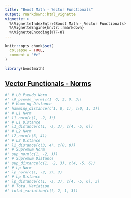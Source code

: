 ```yaml
---
title: "Boost Math - Vector Functionals"
output: rmarkdown::html_vignette
vignette: >
  %\VignetteIndexEntry{Boost Math - Vector Functionals}
  %\VignetteEngine{knitr::rmarkdown}
  %\VignetteEncoding{UTF-8}
---
```


```r
knitr::opts_chunk$set(
  collapse = TRUE,
  comment = "#>"
)
```

```r
library(boostmath)
```

## [Vector Functionals - Norms](https://www.boost.org/doc/libs/latest/libs/math/doc/html/math_toolkit/norms.html)

```r
#' # L0 Pseudo Norm
#' l0_pseudo_norm(c(1, 0, 2, 0, 3))
#' # Hamming Distance
#' hamming_distance(c(1, 0, 1), c(0, 1, 1))
#' # L1 Norm
#' l1_norm(c(1, -2, 3))
#' # L1 Distance
#' l1_distance(c(1, -2, 3), c(4, -5, 6))
#' # L2 Norm
#' l2_norm(c(3, 4))
#' # L2 Distance
#' l2_distance(c(3, 4), c(0, 0))
#' # Supremum Norm
#' sup_norm(c(1, -2, 3))
#' # Supremum Distance
#' sup_distance(c(1, -2, 3), c(4, -5, 6))
#' # Lp Norm
#' lp_norm(c(1, -2, 3), 3)
#' # Lp Distance
#' lp_distance(c(1, -2, 3), c(4, -5, 6), 3)
#' # Total Variation
#' total_variation(c(1, 2, 1, 3))
```
